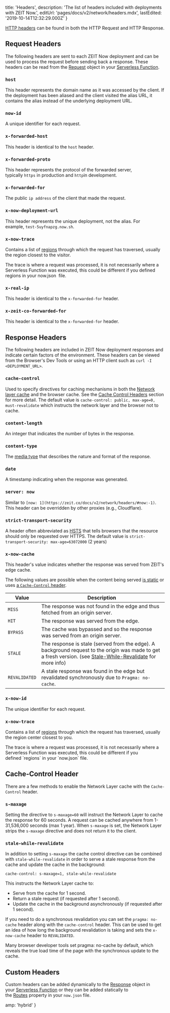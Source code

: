 
  title: 'Headers',
  description: 'The list of headers included with deployments with ZEIT Now.',
  editUrl: 'pages/docs/v2/network/headers.mdx',
  lastEdited: '2019-10-14T12:32:29.000Z'
}

[HTTP headers](https://developer.mozilla.org/en-US/docs/Web/HTTP/Headers) can be found in both the HTTP Request and HTTP Response.

## Request Headers

The following headers are sent to each ZEIT Now deployment and can be used to process the request before sending back a response. These headers can be read from the [Request](https://nodejs.org/api/http.html#http_message_headers) object in your [Serverless Function](/docs/v2/advanced/concepts/serverless-functions/).

### `host`

This header represents the domain name as it was accessed by the client. If the deployment has been aliased and the client visited the alias URL, it contains the alias instead of the underlying deployment URL.

### `now-id`

A unique identifier for each request.

### `x-forwarded-host`

This header is identical to the `host` header.

### `x-forwarded-proto`

This header represents the protocol of the forwarded server, typically `https` in production and `http`in development.

### `x-forwarded-for`

The public `ip address` of the client that made the request.

### `x-now-deployment-url`

This header represents the unique deployment, not the alias. For example, `test-5uyfnapzg.now.sh`.

### `x-now-trace`

Contains a list of [regions](/docs/v2/advanced/platform/regions-and-providers/) through which the request has traversed, usually the region closest to the visitor.

<Note>
  The trace is where a request was processed, it is not necessarily where a
  Serverless Function was executed, this could be different if you defined 
  <InlineCode>regions</InlineCode> in your <InlineCode>now.json</InlineCode>
   file.
</Note>

### `x-real-ip`

This header is identical to the `x-forwarded-for` header.

### `x-zeit-co-forwarded-for`

This header is identical to the `x-forwarded-for` header.

## Response Headers

The following headers are included in ZEIT Now deployment responses and indicate certain factors of the environment. These headers can be viewed from the Browser's Dev Tools or using an HTTP client such as `curl -I <DEPLOYMENT_URL>`.

### `cache-control`

Used to specify directives for caching mechanisms in both the [Network layer cache](/docs/v2/network/caching/) and the browser cache. See the [Cache Control Headers](/docs/v2/network/headers/#cache-control-header) section for more detail. The default value is `cache-control: public, max-age=0, must-revalidate` which instructs the network layer and the browser not to cache.

### `content-length`

An integer that indicates the number of bytes in the response.

### `content-type`

The [media type](https://developer.mozilla.org/en-US/docs/Web/HTTP/Basics_of_HTTP/MIME_types) that describes the nature and format of the response.

### `date`

A timestamp indicating when the response was generated.

### `server: now`

Similar to `[now: 1](https://zeit.co/docs/v2/network/headers/#now:-1)`. This header can be overridden by other proxies (e.g., Cloudflare).

### `strict-transport-security`

A header often abbreviated as [HSTS](https://developer.mozilla.org/en-US/docs/Glossary/HSTS) that tells browsers that the resource should only be requested over HTTPS. The default value is `strict-transport-security: max-age=63072000` (2 years)

### `x-now-cache`

This header's value indicates whether the response was served from ZEIT's edge cache.

The following values are possible when the content being served [is static](/docs/v2/network/caching/#caching-static-files) or uses [a `Cache-Control` header](/docs/v2/network/caching).

| Value         | Description                                                                                                                                                                                                      |
| ------------- | ---------------------------------------------------------------------------------------------------------------------------------------------------------------------------------------------------------------- |
| `MISS`        | The response was not found in the edge and thus fetched from an origin server.                                                                                                                                   |
| `HIT`         | The response was served from the edge.                                                                                                                                                                           |
| `BYPASS`      | The cache was bypassed and so the response was served from an origin server.                                                                                                                                     |
| `STALE`       | The response is stale (served from the edge). A background request to the origin was made to get a fresh version. (see [Stale-While-Revalidate](/docs/v2/network/caching/#stale-while-revalidate) for more info) |
| `REVALIDATED` | A stale response was found in the edge but revalidated synchronously due to `Pragma: no-cache`.                                                                                                                  |

### `x-now-id`

The unique identifier for each request.

### `x-now-trace`

Contains a list of [regions](/docs/v2/advanced/platform/regions-and-providers/) through which the request has traversed, usually the region center closest to you.

<Note>
  The trace is where a request was processed, it is not necessarily where a
  Serverless Function was executed, this could be different if you
  defined `regions` in your `now.json` file.
</Note>

## Cache-Control Header

There are a few methods to enable the Network Layer cache with the `Cache-Control` header.

### `s-maxage`

Setting the directive to `s-maxage=60` will instruct the Network Layer to cache the response for 60 seconds. A request can be cached anywhere from 1-31,536,000 seconds (max 1 year). When `s-maxage` is set, the Network Layer strips the `s-maxage` directive and does not return it to the client.

### `stale-while-revalidate`

In addition to setting `s-maxage` the cache control directive can be combined with `stale-while-revalidate` in order to serve a stale response from the cache and update the cache in the background:

```
cache-control: s-maxage=1, stale-while-revalidate
```

This instructs the Network Layer cache to:

- Serve from the cache for 1 second.
- Return a stale request (if requested after 1 second).
- Update the cache in the background asynchronously (if requested after 1 second).

If you need to do a synchronous revalidation you can set the `pragma: no-cache` header along with the `cache-control` header. This can be used to get an idea of how long the background revalidation is taking and sets the `x-now-cache` header to `REVALIDATED`.

<Note>
  Many browser developer tools set <InlineCode>pragma: no-cache</InlineCode> by
  default, which reveals the true load time of the page with the synchronous
  update to the cache.
</Note>

## Custom Headers

Custom headers can be added dynamically to the [Response](https://nodejs.org/api/http.html#http_response_setheader_name_value) object in your [Serverless Function](/docs/v2/advanced/concepts/serverless-functions/) or they can be added statically to the [Routes](/docs/configuration#routes/headers) property in your `now.json` file.


  amp: 'hybrid'
}

